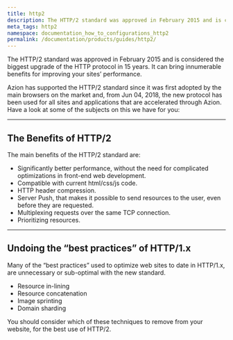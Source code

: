 ```yaml
---
title: http2
description: The HTTP/2 standard was approved in February 2015 and is considered the biggest upgrade of the HTTP protocol in 15 years.
meta_tags: http2
namespace: documentation_how_to_configurations_http2
permalink: /documentation/products/guides/http2/
---
```


The HTTP/2 standard was approved in February 2015 and is considered the biggest upgrade of the HTTP protocol in 15 years. It can bring innumerable benefits for improving your sites’ performance.

Azion has supported the HTTP/2 standard since it was first adopted by the main browsers on the market and, from Jun 04, 2018, the new protocol has been used for all sites and applications that are accelerated through Azion. Have a look at some of the subjects on this we have for you:

---

## The Benefits of HTTP/2

The main benefits of the HTTP/2 standard are:

* Significantly better performance, without the need for complicated optimizations in front-end web development.
* Compatible with current html/css/js code.
* HTTP header compression.
* Server Push, that makes it possible to send resources to the user, even before they are requested.
* Multiplexing requests over the same TCP connection.
* Prioritizing resources.

---

## Undoing the “best practices” of HTTP/1.x

Many of the “best practices” used to optimize web sites to date in HTTP/1.x, are unnecessary or sub-optimal with the new standard.

* Resource in-lining
* Resource concatenation
* Image sprinting
* Domain sharding

You should consider which of these techniques to remove from your website, for the best use of HTTP/2.




